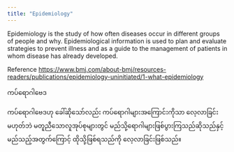 ```yaml
---
title: "Epidemiology"
---
```



Epidemiology is the study of how often diseases occur in different groups of people and why. Epidemiological information is used to plan and evaluate strategies to prevent illness and as a guide to the management of patients in whom disease has already developed.

Reference [https://www.bmj.com/about-bmj/resources-readers/publications/epidemiology-uninitiated/1-what-epidemiology](link)

ကပ်ရောဂါဗေဒ

ကပ်ရောဂါဗေဒဟု ခေါ်ဆိုသော်လည်း ကပ်ရောဂါများအကြောင်းကိုသာ လေ့လာခြင်းမဟုတ်ဘဲ မတူညီသောလူအုပ်စုများတွင် မည်သို့ရောဂါများဖြစ်ပွားကြသည်ဆိုသည်နှင့် မည်သည့်အတွက်ကြောင့် ထိုသို့ဖြစ်ရသည်ကို လေ့လာခြင်းဖြစ်သည်။

